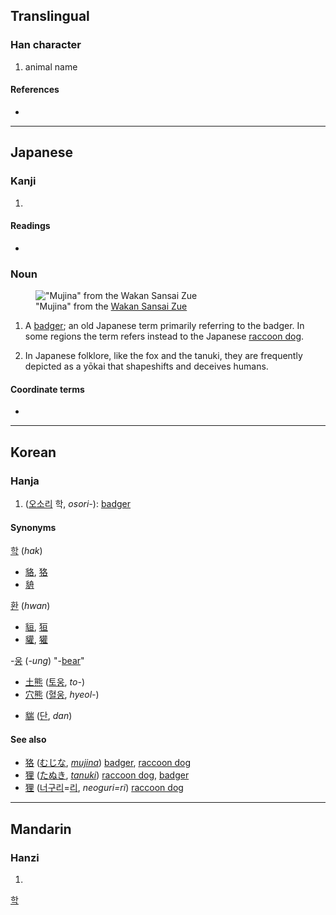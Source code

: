 {{character info/new}}
{{also|貉}}
==Translingual==

===Han character===
{{Han char|rn=94|rad=犬|as=06|sn=9|four=|canj=KHHER|ids=⿰犭各}}

# animal name

====References====
* {{Han ref|kx=0710.060|dkj=20366|dj=1122.120|hdz=21345.060|uh=72E2|ud=29410}}

----

==Japanese==

===Kanji===
{{ja-kanji|grade=|rs=犬06|style=s|kyu=貉}}

# {{defn|lang=ja|sort=犬06}}

====Readings====
* {{ja-readings|kanon=[[かく]] (kaku)|kun=[[むじな]] ([[w:mujina|mujina]])}}

===Noun===
{{ja-noun|むじな|ムジナ}}
[[File:Wakan Sansai Zue - Mujina.jpg|thumb|"Mujina" from the [[w:Wakan Sansai Zue|Wakan Sansai Zue]]]]

# A [[badger]]; an old Japanese term primarily referring to the badger. In some regions the term refers instead to the Japanese [[raccoon dog]].
# {{lb|ja|mythology|sort=むじな}} In Japanese folklore, like the fox and the tanuki, they are frequently depicted as a yōkai that shapeshifts and deceives humans.

====Coordinate terms====
* {{ja-r|狸|たぬき}}

----

==Korean==

===Hanja===
{{ko-hanja|hangeul=학|eumhun=|rv=hak|mr=hak|y=hak}}

# ([[오소리]] 학, ''osori-''): [[badger]]

====Synonyms====
{{top3}}
; [[학]] (''hak'')
* [[貉]], [[狢]]
* [[貈]]
{{mid3}}
; [[환]] (''hwan'')
* [[貆]], [[狟]]
* [[貛]], [[獾]]
{{mid3}}
; -[[웅]] (''-ung'') "-[[bear]]"
* [[土熊]] ([[토웅]], ''to-'')
* [[穴熊]] ([[혈웅]], ''hyeol-'')
{{bottom}}
* [[貒]] ([[단]], ''dan'')

====See also====
* [[#Japanese|狢]] ([[むじな]], ''[[w:mujina|mujina]]'') [[badger]], [[raccoon dog]]
* [[狸#Japanese|狸]] ([[たぬき]], ''[[w:tanuki#Name|tanuki]]'') [[raccoon dog]], [[badger]]
* [[狸#Korean|狸]] ([[너구리]]=[[리]], ''neoguri=ri'') [[raccoon dog]]

[[Category:Hanja readings|학]]

----

==Mandarin==

===Hanzi===
{{cmn-hanzi|pin=[[hé]] ([[he2]]), [[xún]] ([[xun2]])|wg=ho<sup>2</sup>, hsün<sup>2</sup>}}

# {{defn|lang=cmn|sort=犬06}}